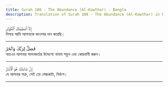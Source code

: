 ```yaml
---
title: Surah 108 - The Abundance (Al-Kawthar) - Bangla
description: Translation of Surah 108 - The Abundance (Al-Kawthar) in Bangla
---
```





<Aside type="quran" title="1">
إِنَّآ أَعْطَيْنَٰكَ ٱلْكَوْثَرَ
</Aside>

<Aside type="reference" title="1">
নিশ্চয় আমি আপনাকে কাওসার দান করেছি।
</Aside>

---

<Aside type="quran" title="2">
فَصَلِّ لِرَبِّكَ وَٱنْحَرْ
</Aside>

<Aside type="reference" title="2">
অতএব আপনার পালনকর্তার উদ্দেশ্যে নামায পড়ুন এবং কোরবানী করুন।
</Aside>

---

<Aside type="quran" title="3">
إِنَّ شَانِئَكَ هُوَ ٱلْأَبْتَرُ
</Aside>

<Aside type="reference" title="3">
যে আপনার শত্রু, সেই তো লেজকাটা, নির্বংশ।
</Aside>

---
